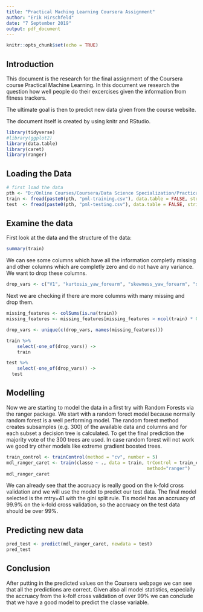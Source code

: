---
title: "Practical Maching Learning Coursera Assignment"
author: "Erik Hirschfeld"
date: "7 September 2019"
output: pdf_document
---

```{r setup, include=FALSE}
knitr::opts_chunk$set(echo = TRUE)
```

## Introduction

This document is the research for the final assignment of the Coursera course Practical Machine Learning. In this document we research the question  how well people do their excercises given the information from fitness trackers.

The ultimate goal is then to predict new data given from the course website.

The document itself is created by using knitr and RStudio.

```{r, message = FALSE}
library(tidyverse)
#library(ggplot2)
library(data.table)
library(caret)
library(ranger)
```

## Loading the Data

```{r, message = FALSE}
# first load the data
pth <- "D:/Online Courses/Coursera/Data Science Specialization/Practical Machine Learning/"
train <- fread(paste0(pth, "pml-training.csv"), data.table = FALSE, stringsAsFactors = TRUE)
test  <- fread(paste0(pth, "pml-testing.csv"), data.table = FALSE, stringsAsFactors = TRUE)
```

## Examine the data 

First look at the data and the structure of the data:
```{r, message = FALSE, eval = FALSE}
summary(train)
```

We can see some columns which have all the information completly missing and other columns which are completly zero and do not have any variance. We want to drop these columns. 
```{r, message = FALSE}
drop_vars <- c("V1", "kurtosis_yaw_forearm", "skewness_yaw_forearm", "skewness_yaw_dumbbell", "kurtosis_yaw_dumbbell", "amplitude_yaw_belt", "skewness_yaw_belt", "kurtosis_yaw_belt")
```

Next we are checking if there are more columns with many missing and drop them.
```{r, message = FALSE}
missing_features <- colSums(is.na(train))
missing_features <- missing_features[missing_features > ncol(train) * 0.9]

drop_vars <- unique(c(drop_vars, names(missing_features)))

train %>%
	select(-one_of(drop_vars)) ->
	train

test %>%
	select(-one_of(drop_vars)) ->
  test
```


## Modelling

Now we are starting to model the data in a first try with Random Forests via the ranger package. We start with a random forect model because normally random forest is a well performing model. The random forest method creates subsamples (e.g. 300) of the available data and columns and for each subset a decision tree is calculated. To get the final prediction the majority vote of the 300 trees are used. In case random forest will not work we good try other models like extreme gradient boosted trees.

```{r, message = FALSE}
train_control <- trainControl(method = "cv", number = 5)
mdl_ranger_caret <- train(classe ~ ., data = train, trControl = train_control, 
													method="ranger")
mdl_ranger_caret
```

We can already see that the accruacy is really good on the k-fold cross validation and we will use the model to predict our test data. The final model selected is the mtry=41 with the gini split rule. Tis model has an accruacy of 99.9% on the k-fold cross validation, so the accruacy on the test data should be over 99%.

## Predicting new data

```{r, message = FALSE}
pred_test <- predict(mdl_ranger_caret, newdata = test)
pred_test
```

## Conclusion

After putting in the predicted values on the Coursera webpage we can see that all the predictions are correct. Given also all model statistics, especially the accruacy from the k-folf cross validation of over 99% we can conclude that we have a good model to predict the classe variable.
